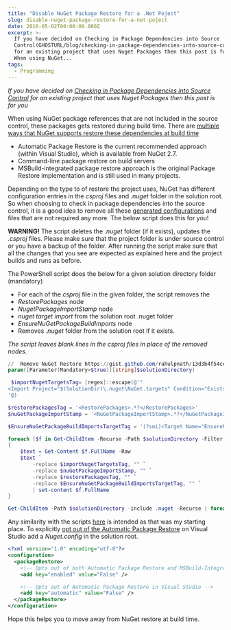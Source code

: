 ```yaml
---
title: "Disable NuGet Package Restore for a .Net Poject"
slug: disable-nuget-package-restore-for-a-net-poject
date: 2016-05-02T00:00:00.000Z
excerpt: >-
  If you have decided on Checking in Package Dependencies into Source
  Control(GHOSTURL/blog/checking-in-package-dependencies-into-source-control/)
  for an existing project that uses Nuget Packages then this post is for you 
  When using NuGet...
tags:
  - Programming
---
```

_If you have decided on [Checking in Package Dependencies into Source Control](/blog/checking-in-package-dependencies-into-source-control/) for an existing project that uses Nuget Packages then this post is for you_

When using NuGet package references that are not included in the source control, these packages gets restored during build time. There are [multiple ways that NuGet supports restore these dependencies at build time](https://docs.nuget.org/consume/package-restore)

-   Automatic Package Restore is the current recommended approach (within Visual Studio), which is available from NuGet 2.7.
-   Command-line package restore on build servers
-   MSBuild-integrated package restore approach is the original Package Restore implementation and is still used in many projects.

Depending on the type to of restore the project uses, NuGet has different configuration entries in the _csproj_ files and _.nuget_ folder in the solution root. So when choosing to check in package dependencies into the source control, it is a good idea to remove all these [generated configurations](https://docs.nuget.org/consume/package-restore/migrating-to-automatic-package-restore) and files that are not required any more. The below script does this for you!

**WARNING!** The script deletes the _.nuget_ folder (if it exists), updates the _.csproj_ files. Please make sure that the project folder is under source control or you have a backup of the folder. After running the script make sure that all the changes that you see are expected as explained here and the project builds and runs as before.

The PowerShell script does the below for a given solution directory folder (mandatory)

-   For each of the _csproj_ file in the given folder, the script removes the
-   _RestorePackages_ node
-   _NugetPackageImportStamp_ node
-   _nuget target import_ from the solution root .nuget folder
-   _EnsureNuGetPackageBuildImports_ node
-   Removes _.nuget_ folder from the solution root if it exists.

_The script leaves blank lines in the _csproj_ files in place of the removed nodes._

```powershell
//  Remove NuGet Restore https://gist.github.com/rahulpnath/13d3b4f54cec51e22344876b1566b911#file-remove-nuget-restore-ps1
param([Parameter(Mandatory=$true)][string]$solutionDirectory)

 $importNugetTargetsTag= [regex]::escape(@'"
<Import Project="$(SolutionDir)\.nuget\NuGet.targets" Condition="Exists('$(SolutionDir)\.nuget\NuGet.targets')" />
'@)

$restorePackagesTag = '<RestorePackages>.*?</RestorePackages>'
$nuGetPackageImportStamp = '<NuGetPackageImportStamp>.*?</NuGetPackageImportStamp>'

$EnsureNuGetPackageBuildImportsTargetTag = '(?smi)<Target Name="EnsureNuGetPackageBuildImports".*?</Target>'

foreach ($f in Get-ChildItem -Recurse -Path $solutionDirectory -Filter *.csproj | sort-object)
{
    $text = Get-Content $f.FullName -Raw
    $text `
        -replace $importNugetTargetsTag, "" `
        -replace $nuGetPackageImportStamp, "" `
        -replace $restorePackagesTag, "" `
        -replace $EnsureNuGetPackageBuildImportsTargetTag, "" `
        | set-content $f.FullName
}

Get-ChildItem -Path $solutionDirectory -include .nuget -Recurse | foreach ($_) { remove-item $_.fullname -Force -Recurse }

```

Any similarity with the scripts [here](http://weblogs.asp.net/jongalloway/scripting-net-project-migration-to-automatic-nuget-package-restore) is intended as that was my starting place. To explicitly [opt out of the Automatic Package Restore](https://docs.nuget.org/consume/package-restore#opting-out) on Visual Studio add a _Nuget.config_ in the solution root.

```xml
<?xml version="1.0" encoding="utf-8"?>
<configuration>
  <packageRestore>
    <!-- Opts out of both Automatic Package Restore and MSBuild-Integrated Package Restore -->
    <add key="enabled" value="False" />

    <!-- Opts out of Automatic Package Restore in Visual Studio -->
    <add key="automatic" value="False" />
  </packageRestore>
</configuration>

```

Hope this helps you to move away from NuGet restore at build time.
